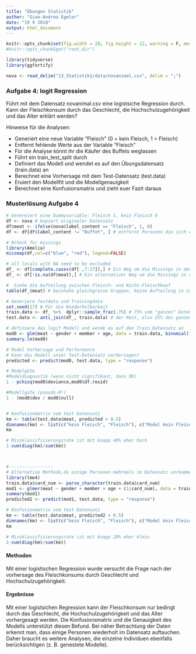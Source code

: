 ```yaml
---
title: "Übungen Statistik"
author: "Gian-Andrea Egeler"
date: "19 9 2018"
output: html_document
---
```


```r
knitr::opts_chunk$set(fig.width = 20, fig.height = 12, warning = F, message = F)
#knitr::opts_chunk$get("root.dir")
```


```r

library(tidyverse)
library(ggfortify)

nova <- read_delim("13_Statistik1/data/novanimal.csv", delim = ";")

```


### Aufgabe 4: logit Regression


Führt mit dem Datensatz novanimal.csv eine logistsiche Regression durch. Kann der Fleischkonsum durch das Geschlecht, die Hochschulzugehörigkeit und das Alter erklärt werden?

Hinweise für die Analysen:

* Generiert eine neue Variable "Fleisch" (0 = kein Fleisch, 1 = Fleisch)
* Entfernt fehlende Werte aus der Variable "Fleisch"
* Für die Analyse könnt ihr die Käufer des Buffets weglassen 
* Führt ein train_test_split durch
* Definiert das Modell und wendet es auf den Übungsdatensatz (train.data) an
* Berechnet eine Vorhersage mit dem Test-Datensatz (test.data)
* Eruiert den Modellfit und die Modellgenauigkeit
* Berechnet eine Konfusionsmatrix und zieht euer Fazit daraus

### Musterlösung Aufgabe 4

```r

# Genereiert eine Dummyvariable: Fleisch 1, kein Fleisch 0
df <- nova # kopiert originaler Datensatz
df$meat <- ifelse(nova$label_content == "Fleisch", 1, 0)
df <- df[df$label_content != "Buffet", ] # entfernt Personen die sich ein Buffet Teller gekauft haben 

# #check for missings
library(Amelia)
missmap(df,col=c("blue", "red"), legend=FALSE)

# all locals with NA need to be excluded
df_ <- df[complete.cases(df[ ,7:17]),] # Ein Weg um die Missings in den ausgewählten Spalten zu löschen
df_ <- df[!is.na(df$meat),] # Ein alternativer Weg um die Missings in der gwünschten Spalte zu löschen

#  Siehe die Aufteilung zwischen Fleisch- und Nicht-Fleischkauf 
table(df_$meat) # beinhahe gleichgrosse Gruppen, keine Aufteilung in zwei Datensätze nötig

# Generiere Testdata und Trainingdata
set.seed(17) # Für die Wiederholbarkeit
train.data <- df_ %>%  dplyr::sample_frac(.75) # 75% vom "ganzen" Datensatz werden rausgenommen, auf diese Daten wenden wir unser Modell an
test.data <- anti_join(df_, train.data) # der Rest, also 25% des ganzen Datensatzes ist unser Testdatensatz

# definiere das logit Modell und wende es auf den Train.Datensatz an
mod0 <- glm(meat ~ gender + member + age, data = train.data, binomial("logit"))
summary.lm(mod0)

# Model Vorhersage und Performance
# Kann das Modell unser Test-Datensatz vorhersagen?
predicted <- predict(mod0, test.data, type = "response")

# Modelgüte
#Modeldiagnostik (wenn nicht signifikant, dann OK)
1 - pchisq(mod0$deviance,mod0$df.resid)

#Modellgüte (pseudo-R²)
1 - (mod0$dev / mod0$null)


# Konfusionmatrix vom test Datensatz
km <- table(test.data$meat, predicted > 0.5)
dimnames(km) <- list(c("kein Fleisch", "Fleisch"), c("Model kein Fleisch", "Modell Fleisch"))
km

# Missklassifizierungsrate ist mit knapp 40% eher hoch
1-sum(diag(km)/sum(km))



#-----------------
# Alternative Methode,da einige Personen mehrmals im Datensatz vorkommen
library(lme4)
train.data$card_num <- parse_character(train.data$card_num)
mod1 <- glmer(meat ~ gender + member + age + (1|card_num), data = train.data, family = binomial(link=logit))
summary(mod1)
predicted2 <- predict(mod1, test.data, type = "response")

# Konfusionmatrix vom test Datensatz
km <- table(test.data$meat, predicted2 > 0.5)
dimnames(km) <- list(c("kein Fleisch", "Fleisch"), c("Model kein Fleisch", "Modell Fleisch"))
km

# Missklassifizierungsrate ist mit knapp 20% eher klein
1-sum(diag(km)/sum(km))


```

#### Methoden
Mit einer logistischen Regression wurde versucht die Frage nach der vorhersage des Fleischkonsums durch Geschlecht und Hochschulzugehörigkeit.



#### Ergebnisse
Mit einer logistsichen Regression kann der Fleischkonsum nur bedingt durch das Geschlecht, die Hochschulzugehörigkeit und das Alter vorhergesagt werden. Die Konfusionsmatrix und die Genauigkeit des Modells unterstützt diesen Befund. 
Bei näher Betrachtung der Daten erkennt man, dass einige Personen wiederholt im Datensatz auftauchen. Daher braucht es weitere Analysen, die einzelne Individuen ebenfalls berücksichtigen (z. B. genestete Modelle).     